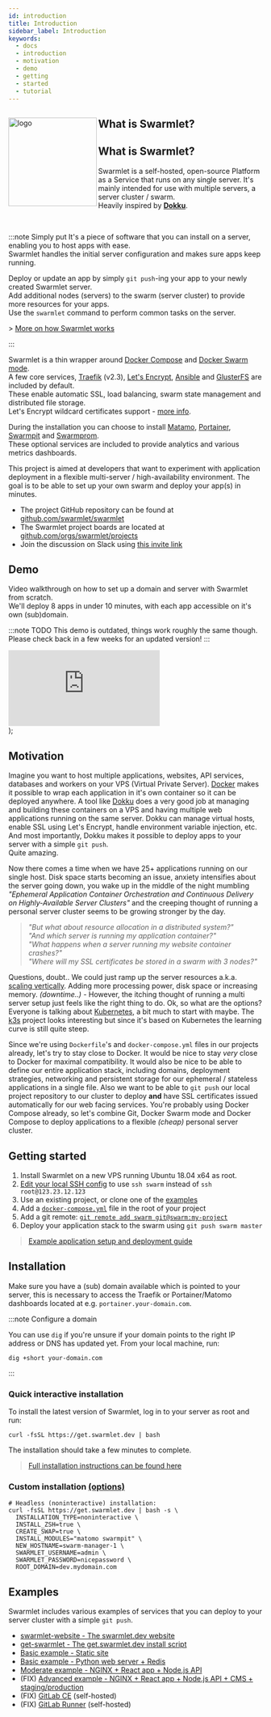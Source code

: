 ```yaml
---
id: introduction
title: Introduction
sidebar_label: Introduction
keywords:
  - docs
  - introduction
  - motivation
  - demo
  - getting
  - started
  - tutorial
---
```


<div className="introduction">
  <img
    className="logo"
    align="left"
    src="/img/logo.png"
    width="175"
    alt="logo"
  />
  <h2>What is Swarmlet?</h2>
</div>

## What is Swarmlet?

Swarmlet is a self-hosted, open-source Platform as a Service that runs on any single server. It's mainly intended for use with multiple servers, a server cluster / swarm.  
Heavily inspired by **[Dokku](http://dokku.viewdocs.io/dokku/)**.

<br />

:::note Simply put
It's a piece of software that you can install on a server, enabling you to host apps with ease.  
Swarmlet handles the initial server configuration and makes sure apps keep running.

Deploy or update an app by simply `git push`-ing your app to your newly created Swarmlet server.  
Add additional nodes (servers) to the swarm (server cluster) to provide more resources for your apps.  
Use the `swarmlet` command to perform common tasks on the server.

\> [More on how Swarmlet works](/docs/getting-started/deploying-applications)  
<!-- \> [Swarmlet CLI commands](/docs/cli/commands)   -->
:::

Swarmlet is a thin wrapper around [Docker Compose](https://docs.docker.com/compose/) and [Docker Swarm mode](https://docs.docker.com/engine/swarm/).  
A few core services, [Traefik](https://github.com/containous/traefik) (v2.3), [Let's Encrypt](https://letsencrypt.org), [Ansible](https://www.ansible.com/) and [GlusterFS](https://www.gluster.org/) are included by default.  
These enable automatic SSL, load balancing, swarm state management and distributed file storage.  
Let's Encrypt wildcard certificates support - [more info](https://doc.traefik.io/traefik/https/acme/#wildcard-domains).

During the installation you can choose to install [Matamo](https://matomo.org/), [Portainer](https://www.portainer.io/), [Swarmpit](https://swarmpit.io) and [Swarmprom](https://github.com/stefanprodan/swarmprom).  
These optional services are included to provide analytics and various metrics dashboards.

This project is aimed at developers that want to experiment with application deployment in a flexible multi-server / high-availability environment. The goal is to be able to set up your own swarm and deploy your app(s) in minutes.

- The project GitHub repository can be found at [github.com/swarmlet/swarmlet](https://github.com/swarmlet/swarmlet)
- The Swarmlet project boards are located at [github.com/orgs/swarmlet/projects](https://github.com/orgs/swarmlet/projects)
- Join the discussion on Slack using [this invite link](https://join.slack.com/t/swarmlet/shared_invite/zt-eki9qa53-9FdvUik604rncp61dbawkQ)

## Demo

Video walkthrough on how to set up a domain and server with Swarmlet from scratch.  
We'll deploy 8 apps in under 10 minutes, with each app accessible on it's own (sub)domain.

:::note TODO
This demo is outdated, things work roughly the same though.  
Please check back in a few weeks for an updated version!
:::

  <div
    style={{
      padding: "62.5% 0 0 0",
      position: "relative",
      marginBottom: "25px",
    }}
  >
    <iframe
      src="https://player.vimeo.com/video/412918465?title=0&byline=0&portrait=0"
      style={{
        position: "absolute",
        top: 0,
        left: 0,
        width: "100%",
        height: "100%",
      }}
      frameBorder="0"
      allow="autoplay; fullscreen"
      allowFullScreen
    ></iframe>
  </div>
);

<DemoVideo />

## Motivation

Imagine you want to host multiple applications, websites, API services, databases and workers on your VPS (Virtual Private Server). [Docker](https://www.docker.com/101-tutorial) makes it possible to wrap each application in it's own container so it can be deployed anywhere. A tool like [Dokku](http://dokku.viewdocs.io/dokku/) does a very good job at managing and building these containers on a VPS and having multiple web applications running on the same server. Dokku can manage virtual hosts, enable SSL using Let's Encrypt, handle environment variable injection, etc. And most importantly, Dokku makes it possible to deploy apps to your server with a simple `git push`.  
Quite amazing.

Now there comes a time when we have 25+ applications running on our single host. Disk space starts becoming an issue, anxiety intensifies about the server going down, you wake up in the middle of the night mumbling _"Ephemeral Application Container Orchestration and Continuous Delivery on Highly-Available Server Clusters"_ and the creeping thought of running a personal server cluster seems to be growing stronger by the day.

> _"But what about resource allocation in a distributed system?"_  
> _"And which server is running my application container?"_  
> _"What happens when a server running my website container crashes?"_  
> _"Where will my SSL certificates be stored in a swarm with 3 nodes?"_

Questions, doubt.. We could just ramp up the server resources a.k.a. [scaling vertically](https://stackoverflow.com/questions/11707879/difference-between-scaling-horizontally-and-vertically-for-databases). Adding more processing power, disk space or increasing memory. _(downtime..)_ - However, the itching thought of running a multi server setup just feels like the right thing to do. Ok, so what are the options? Everyone is talking about [Kubernetes](https://learnk8s.io/troubleshooting-deployments), a bit much to start with maybe. The [k3s](https://k3s.io/) project looks interesting but since it's based on Kubernetes the learning curve is still quite steep.

Since we're using `Dockerfile`'s and `docker-compose.yml` files in our projects already, let's try to stay close to Docker. It would be nice to stay _very_ close to Docker for maximal compatibility. It would also be nice to be able to define our entire application stack, including domains, deployment strategies, networking and persistent storage for our ephemeral / stateless applications in a single file. Also we want to be able to `git push` our local project repository to our cluster to deploy **and** have SSL certificates issued automatically for our web facing services. You're probably using Docker Compose already, so let's combine Git, Docker Swarm mode and Docker Compose to deploy applications to a flexible _(cheap)_ personal server cluster.

## Getting started

1. Install Swarmlet on a new VPS running Ubuntu 18.04 x64 as root.
1. [Edit your local SSH config](/docs/getting-started/ssh-key-setup) to use `ssh swarm` instead of `ssh root@123.23.12.123`
1. Use an existing project, or clone one of the [examples](/docs/examples/static-site)
1. Add a [`docker-compose.yml`](/docs/getting-started/deploying-applications) file in the root of your project
1. Add a git remote: [`git remote add swarm git@swarm:my-project`](/docs/getting-started/ssh-key-setup)
1. Deploy your application stack to the swarm using `git push swarm master`

> [Example application setup and deployment guide](/docs/getting-started/deploying-applications#example-app-setup)

## Installation

Make sure you have a (sub) domain available which is pointed to your server, this is necessary to access the Traefik or Portainer/Matomo dashboards located at e.g. `portainer.your-domain.com`.

:::note Configure a domain

You can use `dig` if you're unsure if your domain points to the right IP address or DNS has updated yet.
From your local machine, run:

```shell
dig +short your-domain.com
```

:::

### Quick interactive installation

To install the latest version of Swarmlet, log in to your server as root and run:

```shell
curl -fsSL https://get.swarmlet.dev | bash
```

The installation should take a few minutes to complete.

> [Full installation instructions can be found here](/docs/getting-started/installation)

### Custom installation [(options)](https://swarmlet.dev/docs/getting-started/installation)

```shell
# Headless (noninteractive) installation:
curl -fsSL https://get.swarmlet.dev | bash -s \
  INSTALLATION_TYPE=noninteractive \
  INSTALL_ZSH=true \
  CREATE_SWAP=true \
  INSTALL_MODULES="matomo swarmpit" \
  NEW_HOSTNAME=swarm-manager-1 \
  SWARMLET_USERNAME=admin \
  SWARMLET_PASSWORD=nicepassword \
  ROOT_DOMAIN=dev.mydomain.com
```

## Examples

Swarmlet includes various examples of services that you can deploy to your server cluster with a simple `git push`.

- [swarmlet-website - The swarmlet.dev website](https://github.com/swarmlet/swarmlet-website)
- [get-swarmlet - The get.swarmlet.dev install script](/docs/examples/get-swarmlet)
- [Basic example - Static site](/docs/examples/static-site)
- [Basic example - Python web server + Redis](/docs/examples/python-redis)
- [Moderate example - NGINX + React app + Node.js API](/docs/examples/nginx-react-node)
- (FIX) [Advanced example - NGINX + React app + Node.js API + CMS + staging/production](/docs/examples/nginx-react-node-cms)
- (FIX) [GitLab CE](/docs/examples/gitlab-ce) (self-hosted)
- (FIX) [GitLab Runner](/docs/examples/gitlab-runner) (self-hosted)
